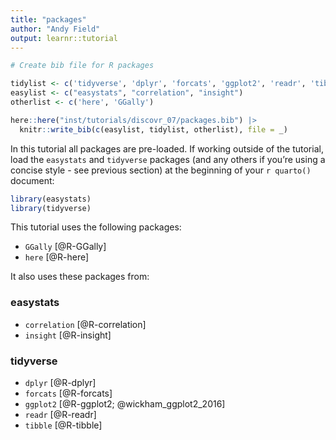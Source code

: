 ```yaml
---
title: "packages"
author: "Andy Field"
output: learnr::tutorial
---
```



```r
# Create bib file for R packages

tidylist <- c('tidyverse', 'dplyr', 'forcats', 'ggplot2', 'readr', 'tibble')
easylist <- c("easystats", "correlation", "insight")
otherlist <- c('here', 'GGally')

here::here("inst/tutorials/discovr_07/packages.bib") |>
  knitr::write_bib(c(easylist, tidylist, otherlist), file = _)
```

In this tutorial all packages are pre-loaded. If working outside of the tutorial, load the `easystats` and `tidyverse` packages (and any others if you're using a concise style - see previous section) at the beginning of your `r quarto()` document:

```r
library(easystats)
library(tidyverse)
```

This tutorial uses the following packages:

- `GGally` [@R-GGally]
- `here` [@R-here]

It also uses these packages from:

### easystats

- `correlation` [@R-correlation]
- `insight` [@R-insight]
 
### tidyverse 
 
- `dplyr` [@R-dplyr]
- `forcats` [@R-forcats]
- `ggplot2` [@R-ggplot2; @wickham_ggplot2_2016]
- `readr` [@R-readr]
- `tibble` [@R-tibble]
